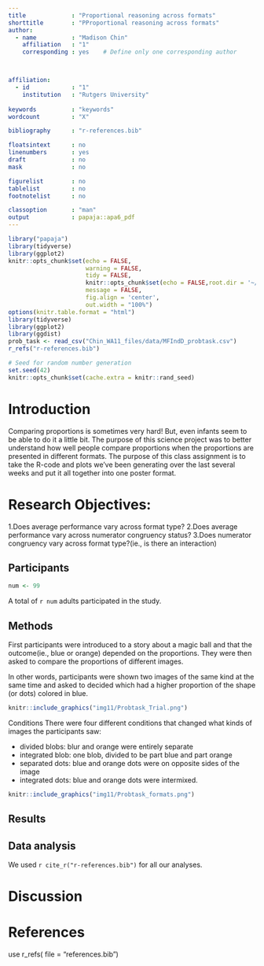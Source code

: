 ```yaml
---
title             : "Proportional reasoning across formats"
shorttitle        : "PProportional reasoning across formats"
author: 
  - name          : "Madison Chin"
    affiliation   : "1"
    corresponding : yes    # Define only one corresponding author



affiliation:
  - id            : "1"
    institution   : "Rutgers University"
  
keywords          : "keywords"
wordcount         : "X"

bibliography      : "r-references.bib"

floatsintext      : no
linenumbers       : yes
draft             : no
mask              : no

figurelist        : no
tablelist         : no
footnotelist      : no

classoption       : "man"
output            : papaja::apa6_pdf
---
```


```r
library("papaja")
library(tidyverse)
library(ggplot2)
knitr::opts_chunk$set(echo = FALSE,
                      warning = FALSE,
                      tidy = FALSE,
                      knitr::opts_chunk$set(echo = FALSE,root.dir = '~/GitHub/ADV-Topics-2---DSR-w-R/WeeklyAssignments/Assignment 11'),
                      message = FALSE,
                      fig.align = 'center',
                      out.width = "100%")
options(knitr.table.format = "html")
library(tidyverse)
library(ggplot2)
library(ggdist)
prob_task <- read_csv("Chin_WA11_files/data/MFIndD_probtask.csv")
r_refs("r-references.bib")
```

```r
# Seed for random number generation
set.seed(42)
knitr::opts_chunk$set(cache.extra = knitr::rand_seed)
```

# Introduction
Comparing proportions is sometimes very hard! But, even infants seem to be able to do it a little bit. The purpose of this science project was to better understand how well people compare proportions when the proportions are presented in different formats. The purpose of this class assignment is to take the R-code and plots we’ve been generating over the last several weeks and put it all together into one poster format.

# Research Objectives: 
1.Does average performance vary across format type?
2.Does average performance vary across numerator congruency status?
3.Does numerator congruency vary across format type?(ie., is there an interaction)

## Participants
```r
num <- 99

```
 A total of `r num ` adults participated in the study. 

## Methods
First participants were introduced to a story about a magic ball and that the outcome(ie., blue or orange) depended on the proportions. They were then asked to compare the proportions of different images.

In other words, participants were shown two images of the same kind at the same time and asked to decided which had a higher proportion of the shape (or dots) colored in blue.

```r
knitr::include_graphics("img11/Probtask_Trial.png")

```
Conditions There were four different conditions that changed what kinds of images the participants saw:

- divided blobs: blur and orange were entirely separate
- integrated blob: one blob, divided to be part blue and part orange
- separated dots: blue and orange dots were on opposite sides of the image
- integrated dots: blue and orange dots were intermixed.

```r
knitr::include_graphics("img11/Probtask_formats.png")

```


## Results 


## Data analysis
We used `r cite_r("r-references.bib")` for all our analyses.


# Discussion


\newpage

# References
use r_refs( file = "references.bib")

::: {#refs custom-style="Bibliography"}
:::
